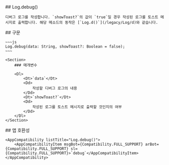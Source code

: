 
<Section>
    ## Log.debug()

    디버그 로그를 작성합니다. `showToast?`의 값이 `true`일 경우 작성된 로그를 토스트 메시지로 출력합니다. 해당 메소드의 동작은 [`Log.d()`](/legacy/Log/d)와 같습니다.
</Section>
<Section>
    ## 구문

    ~~~js
    Log.debug(data: String, showToast?: Boolean = false);
    ~~~

    <Section>
        ### 매개변수

        <Dl>
            <Dt>`data`</Dt>
            <Dd>
                작성할 디버그 로그의 내용
            </Dd>
            <Dt>`showToast?`</Dt>
            <Dd>
                작성된 로그를 토스트 메시지로 출력할 것인지의 여부
            </Dd>
        </Dl>
    </Section>
</Section>
<Section>
    ## 앱 호환성

    <AppCompatibility listTitle="Log.debug()">
        <AppCompatibilityItem msgBot={Compatibility.FULL_SUPPORT} arBot={Compatibility.FULL_SUPPORT} sl={Compatibility.FULL_SUPPORT}>`debug`</AppCompatibilityItem>
    </AppCompatibility>
</Section>